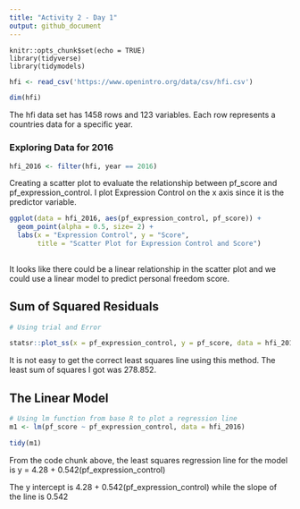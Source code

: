 ```yaml
---
title: "Activity 2 - Day 1"
output: github_document
---
```


```setup
knitr::opts_chunk$set(echo = TRUE)
library(tidyverse)
library(tidymodels)
```

```r
hfi <- read_csv('https://www.openintro.org/data/csv/hfi.csv')

dim(hfi)
```

The hfi data set has 1458 rows and 123 variables. Each row represents a countries data for a specific year.

### Exploring Data for 2016

```r
hfi_2016 <- filter(hfi, year == 2016)
```

Creating a scatter plot to evaluate the relationship between pf_score and pf_expression_control.
I plot Expression Control on the x axis since it is the predictor variable.
```r
ggplot(data = hfi_2016, aes(pf_expression_control, pf_score)) +
  geom_point(alpha = 0.5, size= 2) +
  labs(x = "Expression Control", y = "Score",
       title = "Scatter Plot for Expression Control and Score") 
  
```
It looks like there could be a linear relationship in the scatter plot and we could use a linear model to predict personal freedom score.

## Sum of Squared Residuals

```r
# Using trial and Error

statsr::plot_ss(x = pf_expression_control, y = pf_score, data = hfi_2016, showSquares = TRUE)
```

It is not easy to get the correct least squares line using this method.
The least sum of squares I got was 278.852.

## The Linear Model

```r
# Using lm function from base R to plot a regression line
m1 <- lm(pf_score ~ pf_expression_control, data = hfi_2016)

tidy(m1)

```

From the code chunk above, the least squares regression line for the model is y = 4.28 + 0.542(pf_expression_control)

The y intercept is 4.28 + 0.542(pf_expression_control) while the slope of the line is 0.542



